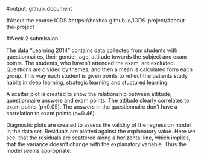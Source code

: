 #output: github_document

#About the course IODS
#https://hoxhox.github.io/IODS-project/#about-the-project



#Week 2 submission

The data "Learning 2014" contains data collected from students with questionnaires, their gender, age, attitude towards the subject and exam points. The students, who haven't attended the exam, are excluded. Questions are divided by themes, and then a mean is calculated form each group. This way each student is given points to reflect the patients study habits in deep learning, strategic learning and stuctured learning.

A scatter plot is created to show the relationship between attitude, questionnaire answers and exam points. The attitude clearly correlates to exam points (p<0.05). The answers in the questionnaire don't have a correlation to exam points (p=0.46).


Diagnostic plots are created to assess the validity of the regression model in the data set. Residuals are plotted against the explanatory value. Here we see, that the residuals are scattered along a horizontal line, which implies, that the variance doesn't change with the explanatory variable. Thus the model seems appropriate.
